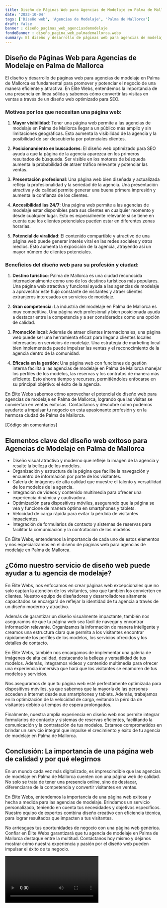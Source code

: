 ```yaml
---
title: Diseño de Páginas Web para Agencias de Modelaje en Palma de Mallorca
date: '2023-10-04'
tags: ['Diseño web', 'Agencias de Modelaje', 'Palma de Mallorca']
draft: false
banner : diseño_paginas_web_agenciasdemodelaje
fondoBanner : diseño_pagina_web_palmademallorca.webp
summary: El diseño y desarrollo de páginas web para agencias de modelaje en Palma de Mallorca es fundamental para promover y potenciar el negocio de una manera eficiente y atractiva. En Élite Webs, entendemos la importancia de una presencia en línea sólida y sabemos cómo convertir las visitas en ventas a través de un diseño web optimizado para SEO.
---
```


## Diseño de Páginas Web para Agencias de Modelaje en Palma de Mallorca

El diseño y desarrollo de páginas web para agencias de modelaje en Palma de Mallorca es fundamental para promover y potenciar el negocio de una manera eficiente y atractiva. En Élite Webs, entendemos la importancia de una presencia en línea sólida y sabemos cómo convertir las visitas en ventas a través de un diseño web optimizado para SEO.

### Motivos por los que necesitan una página web:

1. **Mayor visibilidad**: Tener una página web permite a las agencias de modelaje en Palma de Mallorca llegar a un público más amplio y sin limitaciones geográficas. Esto aumenta la visibilidad de la agencia y la posibilidad de ser descubierta por potenciales clientes.

2. **Posicionamiento en buscadores**: El diseño web optimizado para SEO ayuda a que la página de la agencia aparezca en los primeros resultados de búsqueda. Ser visible en los motores de búsqueda aumenta la probabilidad de atraer tráfico relevante y potenciar las ventas.

3. **Presentación profesional**: Una página web bien diseñada y actualizada refleja la profesionalidad y la seriedad de la agencia. Una presentación atractiva y de calidad permite generar una buena primera impresión y aumenta la confianza de los clientes.

4. **Accesibilidad las 24/7**: Una página web permite a las agencias de modelaje estar disponibles para sus clientes en cualquier momento y desde cualquier lugar. Esto es especialmente relevante si se tiene en cuenta que los clientes potenciales pueden estar en diferentes zonas horarias.

5. **Potencial de viralidad**: El contenido compartible y atractivo de una página web puede generar interés viral en las redes sociales y otros medios. Esto aumenta la exposición de la agencia, atrayendo así un mayor número de clientes potenciales.

### Beneficios del diseño web para su profesión y ciudad:

1. **Destino turístico**: Palma de Mallorca es una ciudad reconocida internacionalmente como uno de los destinos turísticos más populares. Una página web atractiva y funcional ayuda a las agencias de modelaje a aprovechar este flujo constante de visitantes y atraer clientes extranjeros interesados en servicios de modelaje.

2. **Gran competencia**: La industria del modelaje en Palma de Mallorca es muy competitiva. Una página web profesional y bien posicionada ayuda a destacar entre la competencia y a ser considerados como una opción de calidad.

3. **Promoción local**: Además de atraer clientes internacionales, una página web puede ser una herramienta eficaz para llegar a clientes locales interesados en servicios de modelaje. Una estrategia de marketing local bien implementada puede impulsar las ventas y el reconocimiento de la agencia dentro de la comunidad.

4. **Eficacia en la gestión**: Una página web con funciones de gestión interna facilita a las agencias de modelaje en Palma de Mallorca manejar los perfiles de los modelos, las reservas y los contratos de manera más eficiente. Esto ahorra tiempo y recursos, permitiéndoles enfocarse en su principal objetivo: el éxito de la agencia.

En Élite Webs sabemos cómo aprovechar el potencial de diseño web para agencias de modelaje en Palma de Mallorca, logrando que las visitas se conviertan en ventas exitosas. Contáctanos y descubre cómo podemos ayudarte a impulsar tu negocio en esta apasionante profesión y en la hermosa ciudad de Palma de Mallorca.

\[Código sin comentarios\]

<GifSeo />

<Cta />

## Elementos clave del diseño web exitoso para Agencias de Modelaje en Palma de Mallorca

- Diseño visual atractivo y moderno que refleje la imagen de la agencia y resalte la belleza de los modelos.
- Organización y estructura de la página que facilite la navegación y encuentro de información por parte de los visitantes.
- Galería de imágenes de alta calidad que muestre el talento y versatilidad de los modelos de la agencia.
- Integración de videos y contenido multimedia para ofrecer una experiencia dinámica y cautivadora.
- Optimización para dispositivos móviles, asegurando que la página se vea y funcione de manera óptima en smartphones y tablets.
- Velocidad de carga rápida para evitar la pérdida de visitantes impacientes.
- Integración de formularios de contacto y sistemas de reservas para facilitar la comunicación y la contratación de los modelos.

En Élite Webs, entendemos la importancia de cada uno de estos elementos y nos especializamos en el diseño de páginas web para agencias de modelaje en Palma de Mallorca.

## ¿Cómo nuestro servicio de diseño web puede ayudar a tu agencia de modelaje?

En Élite Webs, nos enfocamos en crear páginas web excepcionales que no solo captan la atención de los visitantes, sino que también los convierten en clientes. Nuestro equipo de diseñadores y desarrolladores altamente capacitados se encargará de reflejar la identidad de tu agencia a través de un diseño moderno y atractivo.

Además de garantizar un diseño visualmente impactante, también nos aseguramos de que tu página web sea fácil de navegar y encontrar información relevante. Organizamos la información de manera inteligente y creamos una estructura clara que permita a los visitantes encontrar rápidamente los perfiles de los modelos, los servicios ofrecidos y los detalles de contacto.

En Élite Webs, también nos encargamos de implementar una galería de imágenes de alta calidad, destacando la belleza y versatilidad de tus modelos. Además, integramos videos y contenido multimedia para ofrecer una experiencia inmersiva que hará que los visitantes se enamoren de tus modelos y servicios.

Nos aseguramos de que tu página web esté perfectamente optimizada para dispositivos móviles, ya que sabemos que la mayoría de las personas acceden a Internet desde sus smartphones y tablets. Además, trabajamos en la optimización de la velocidad de carga, evitando la pérdida de visitantes debido a tiempos de espera prolongados.

Finalmente, nuestra amplia experiencia en diseño web nos permite integrar formularios de contacto y sistemas de reservas eficientes, facilitando la comunicación y la contratación de tus modelos. Estamos comprometidos en brindar un servicio integral que impulse el crecimiento y éxito de tu agencia de modelaje en Palma de Mallorca.

## Conclusión: La importancia de una página web de calidad y por qué elegirnos

En un mundo cada vez más digitalizado, es imprescindible que las agencias de modelaje en Palma de Mallorca cuenten con una página web de calidad. No solo se trata de tener una presencia online, sino de destacar, diferenciarse de la competencia y convertir visitantes en ventas.

En Élite Webs, entendemos la importancia de una página web exitosa y hecha a medida para las agencias de modelaje. Brindamos un servicio personalizado, teniendo en cuenta tus necesidades y objetivos específicos. Nuestro equipo de expertos combina diseño creativo con eficiencia técnica, para lograr resultados que impacten a tus visitantes.

No arriesgues tus oportunidades de negocio con una página web genérica. Confiar en Élite Webs garantizará que tu agencia de modelaje en Palma de Mallorca destaque entre la multitud. Contáctanos hoy mismo y déjanos mostrar cómo nuestra experiencia y pasión por el diseño web pueden impulsar el éxito de tu negocio.

<Video />

<CtaBot job='Agencias de Modelaje' city='Palma de Mallorca'/>

<Gmaps query='Palma de Mallorca+españa+maps' />
